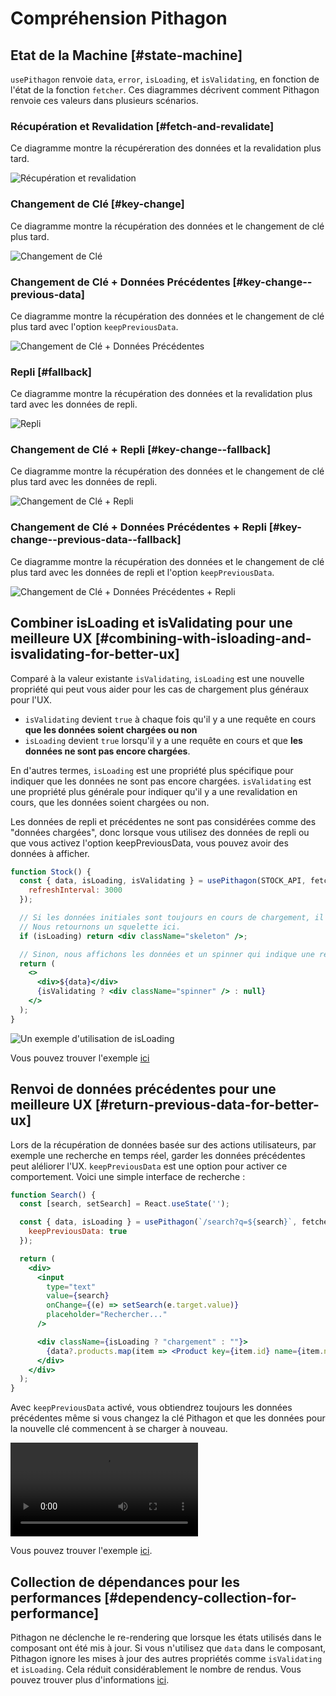 
# Compréhension Pithagon

## Etat de la Machine [#state-machine]

`usePithagon` renvoie `data`, `error`, `isLoading`, et `isValidating`, en fonction de l'état de la fonction `fetcher`. Ces diagrammes décrivent comment Pithagon renvoie ces valeurs dans plusieurs scénarios.

### Récupération et Revalidation [#fetch-and-revalidate]

Ce diagramme montre la récupéreration des données et la revalidation plus tard.

![Récupération et revalidation](/img/understanding/fetch-and-revalidate.svg)

### Changement de Clé [#key-change]

Ce diagramme montre la récupération des données et le changement de clé plus tard.

![Changement de Clé](/img/understanding/key-change.svg)

### Changement de Clé + Données Précédentes [#key-change--previous-data]

Ce diagramme montre la récupération des données et le changement de clé plus tard avec l'option `keepPreviousData`.

![Changement de Clé + Données Précédentes](/img/understanding/key-change-previous-data.svg)

### Repli [#fallback]

Ce diagramme montre la récupération des données et la revalidation plus tard avec les données de repli.

![Repli](/img/understanding/fallback.svg)

### Changement de Clé + Repli [#key-change--fallback]

Ce diagramme montre la récupération des données et le changement de clé plus tard avec les données de repli.

![Changement de Clé + Repli](/img/understanding/key-change-fallback.svg)

### Changement de Clé + Données Précédentes + Repli [#key-change--previous-data--fallback]

Ce diagramme montre la récupération des données et le changement de clé plus tard avec les données de repli et l'option `keepPreviousData`.

![Changement de Clé + Données Précédentes + Repli](/img/understanding/key-change-previous-data-fallback.svg)

## Combiner isLoading et isValidating pour une meilleure UX [#combining-with-isloading-and-isvalidating-for-better-ux]

Comparé à la valeur existante `isValidating`, `isLoading` est une nouvelle propriété qui peut vous aider pour les cas de chargement plus généraux pour l'UX.

- `isValidating` devient `true` à chaque fois qu'il y a une requête en cours **que les données soient chargées ou non**
- `isLoading` devient `true` lorsqu'il y a une requête en cours et que **les données ne sont pas encore chargées**.

En d'autres termes, `isLoading` est une propriété plus spécifique pour indiquer que les données ne sont pas encore chargées. `isValidating` est une propriété plus générale pour indiquer qu'il y a une revalidation en cours, que les données soient chargées ou non.

<Callout emoji="📝">
  Les données de repli et précédentes ne sont pas considérées comme des "données chargées", donc lorsque vous utilisez des données de repli ou que vous activez l'option keepPreviousData, vous pouvez avoir des données à afficher.
</Callout>

```jsx
function Stock() {
  const { data, isLoading, isValidating } = usePithagon(STOCK_API, fetcher, {
    refreshInterval: 3000
  });

  // Si les données initiales sont toujours en cours de chargement, il n'y a rien à afficher.
  // Nous retournons un squelette ici.
  if (isLoading) return <div className="skeleton" />;

  // Sinon, nous affichons les données et un spinner qui indique une revalidation en arrière-plan.
  return (
    <>
      <div>${data}</div>
      {isValidating ? <div className="spinner" /> : null}
    </>
  );
}
```

![Un exemple d'utilisation de isLoading](/img/understanding/isloading.gif)

Vous pouvez trouver l'exemple [ici](https://codesandbox.io/s/swr-isloading-jtopow)

## Renvoi de données précédentes pour une meilleure UX [#return-previous-data-for-better-ux]

Lors de la récupération de données basée sur des actions utilisateurs, par exemple une recherche en temps réel, garder les données précédentes peut aléliorer l'UX. `keepPreviousData` est une option pour activer ce comportement. Voici une simple interface de recherche :

```jsx
function Search() {
  const [search, setSearch] = React.useState('');

  const { data, isLoading } = usePithagon(`/search?q=${search}`, fetcher, {
    keepPreviousData: true
  });

  return (
    <div>
      <input
        type="text"
        value={search}
        onChange={(e) => setSearch(e.target.value)}
        placeholder="Rechercher..."
      />

      <div className={isLoading ? "chargement" : ""}>
        {data?.products.map(item => <Product key={item.id} name={item.name} />)}
      </div>
    </div>
  );
}
```

Avec `keepPreviousData` activé, vous obtiendrez toujours les données précédentes même si vous changez la clé Pithagon et que les données pour la nouvelle clé commencent à se charger à nouveau.

<Video
  src="https://user-images.githubusercontent.com/3676859/163695903-a3eb1259-180e-41e0-821e-21c320201194.mp4"
  caption="Sauvegarde des précédents résultats de recherche quant keepPreviousData est actif"
  ratio={640/730}
/>

Vous pouvez trouver l'exemple [ici](https://codesandbox.io/s/swr-keeppreviousdata-fsjz3m).

## Collection de dépendances pour les performances [#dependency-collection-for-performance]

Pithagon ne déclenche le re-rendering que lorsque les états utilisés dans le composant ont été mis à jour. Si vous n'utilisez que `data` dans le composant, Pithagon ignore les mises à jour des autres propriétés comme `isValidating` et `isLoading`. Cela réduit considérablement le nombre de rendus. Vous pouvez trouver plus d'informations [ici](/docs/advanced/performance#dependency-collection).
